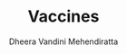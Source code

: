 ---
title: "Vaccines"
description: "A quick visual overview of vaccines and their importance in public health."
pubDate: "2024-04-23"
image: "VACCINES.png"
author: "Dheera Vandini Mehendiratta"
category: "Environment"
tags: ["vaccines", "public health", "immunization", "disease prevention"]
---
